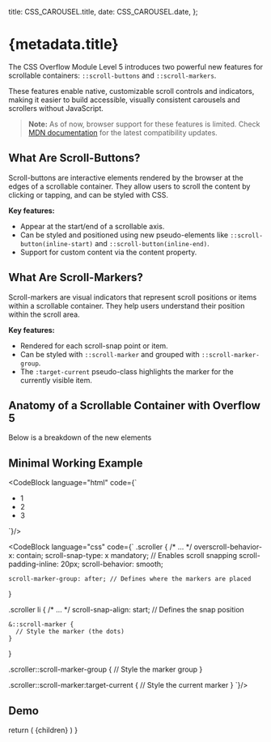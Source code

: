 
  title: CSS_CAROUSEL.title,
  date: CSS_CAROUSEL.date,
};

# {metadata.title}

The CSS Overflow Module Level 5 introduces two powerful new features for scrollable containers: `::scroll-buttons` and `::scroll-markers`.

These features enable native, customizable scroll controls and indicators, making it easier to build accessible, visually consistent carousels and scrollers without JavaScript.

> **Note:** As of now, browser support for these features is limited. Check [MDN documentation](https://developer.mozilla.org/) for the latest compatibility updates.

## What Are Scroll-Buttons?
Scroll-buttons are interactive elements rendered by the browser at the edges of a scrollable container. They allow users to scroll the content by clicking or tapping, and can be styled with CSS.

<b>Key features:</b>
- Appear at the start/end of a scrollable axis.
- Can be styled and positioned using new pseudo-elements like `::scroll-button(inline-start)` and `::scroll-button(inline-end)`.
- Support for custom content via the content property.

## What Are Scroll-Markers?
Scroll-markers are visual indicators that represent scroll positions or items within a scrollable container. They help users understand their position within the scroll area.

<b>Key features:</b>
- Rendered for each scroll-snap point or item.
- Can be styled with `::scroll-marker` and grouped with `::scroll-marker-group`.
- The `:target-current` pseudo-class highlights the marker for the currently visible item.

## Anatomy of a Scrollable Container with Overflow 5
Below is a breakdown of the new elements
<ScrollButtonAnatomy />

## Minimal Working Example

<CodeBlock language="html" code={`
<section class="container">
    <ul class="scroller">
      <li>1</li>
      <li>2</li>
      <li>3</li>
    </ul>
</section>
`}/>

<CodeBlock language="css" code={`
.scroller {
    /* ... */
    overscroll-behavior-x: contain;
    scroll-snap-type: x mandatory; // Enables scroll snapping
    scroll-padding-inline: 20px;
    scroll-behavior: smooth;

    scroll-marker-group: after; // Defines where the markers are placed
}

.scroller li {
    /* ... */
    scroll-snap-align: start; // Defines the snap position

    &::scroll-marker {
      // Style the marker (the dots)
    }
}

.scroller::scroll-marker-group {
    // Style the marker group
}

.scroller::scroll-marker:target-current {
    // Style the current marker
}
`}/>

## Demo
<CarouselDemo />



  return (
  <MdxLayout metadata={metadata} slug={CSS_CAROUSEL.slug}>
    {children}
  </MdxLayout>
)
}
